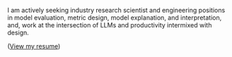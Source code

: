 I am actively seeking industry research scientist and engineering positions in model evaluation, metric design, model explanation, and interpretation, and, work at the intersection of LLMs and productivity intermixed with design. 

([View my resume](https://drive.google.com/file/d/114a9vX3dpjajZa9isMDg_d294-v-FcZ7/view))